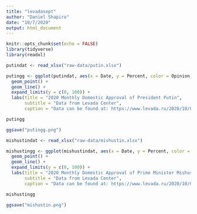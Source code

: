 ```yaml
---
title: "levadasept"
author: "Daniel Shapiro"
date: "10/7/2020"
output: html_document
---
```


```r
knitr::opts_chunk$set(echo = FALSE)
library(tidyverse)
library(readxl)
```

```r
putindat <- read_xlsx("raw-data/putin.xlsx")
```

```r
putingg <- ggplot(putindat, aes(x = Date, y = Percent, color = Opinion)) + 
  geom_point() +
  geom_line() +
  expand_limits(y = c(0, 100)) +
  labs(title = "2020 Monthly Domestic Approval of President Putin",
       subtitle = "Data from Levada Center",
       caption = "Data can be found at: https://www.levada.ru/2020/10/01/odobrenie-institutov-vlasti-26/")

putingg

ggsave("putingg.png")
```

```r
mishustindat <- read_xlsx("raw-data/mishustin.xlsx")
```


```r
mishustingg <- ggplot(mishustindat, aes(x = Date, y = Percent, color = Opinion)) + 
  geom_point() +
  geom_line() +
  expand_limits(y = c(0, 100)) +
  labs(title = "2020 Monthly Domestic Approval of Prime Minister Mishustin",
       subtitle = "Data from Levada Center",
       caption = "Data can be found at: https://www.levada.ru/2020/10/01/odobrenie-institutov-vlasti-26/")

mishustingg

ggsave("mishustin.png")
```
